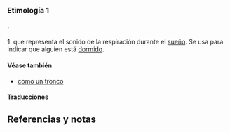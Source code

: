 == {{lengua|es}} ==
{{pron-graf|pron=no}}

=== Etimología 1 ===
{{etimología|ONOM}}.

==== {{onomatopeya|es}} ====
;1: {{plm|onomatopeya}} que representa el sonido de la respiración durante el [[sueño]]. Se usa para indicar que alguien está [[dormir|dormido]].
{{ejemplo|Tan monocorde fue su discurso que muchos parlamentarios se durmieron, zzz... zzz, y los ronquidos, norrr, norrr, norrr, al final se impusieron a unos tímidos aplausos, plas, plas.|c=pagina|t=La escritura silenciosa|f=2016-03-05|u=https://web.archive.org/web/20160305040815/http://www.juanmarin.net/index.php?aid}}

==== Véase también ====
*[[como un tronco]]

==== Traducciones ====
{{trad-arriba}}
{{t|en|t1=zzz}}
{{trad-abajo}}

== Referencias y notas ==
<references />
